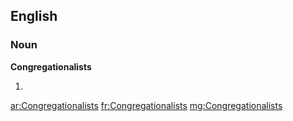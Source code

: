 ==English==

===Noun===
'''Congregationalists'''

# {{plural of|Congregationalist}}

[[ar:Congregationalists]]
[[fr:Congregationalists]]
[[mg:Congregationalists]]
